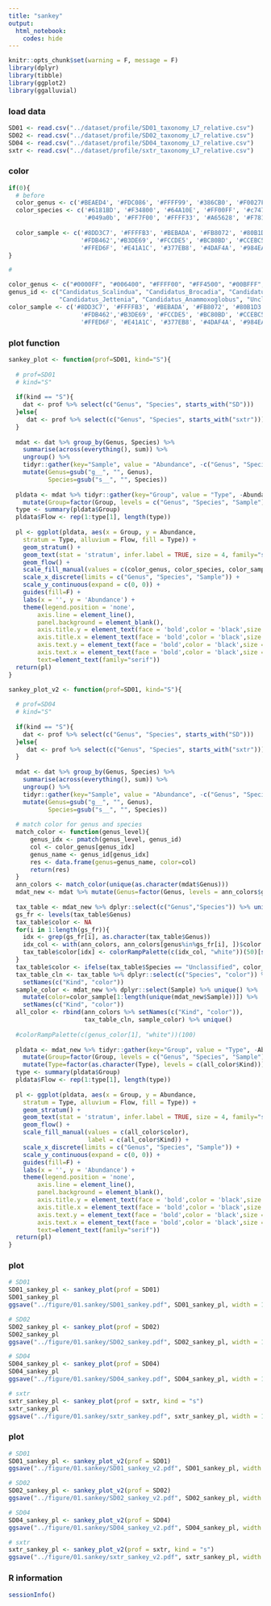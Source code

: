 ---
title: "sankey"
output: 
  html_notebook:
    codes: hide
---

```{r setup, include=FALSE}
knitr::opts_chunk$set(warning = F, message = F)
library(dplyr)
library(tibble)
library(ggplot2)
library(ggalluvial)
```


### load data
```{r}
SD01 <- read.csv("../dataset/profile/SD01_taxonomy_L7_relative.csv")
SD02 <- read.csv("../dataset/profile/SD02_taxonomy_L7_relative.csv")
SD04 <- read.csv("../dataset/profile/SD04_taxonomy_L7_relative.csv")
sxtr <- read.csv("../dataset/profile/sxtr_taxonomy_L7_relative.csv")
```


### color 
```{r}
if(0){
  # before 
  color_genus <- c('#BEAED4', '#FDC086', '#FFFF99', '#386CB0', '#F0027F')
  color_species <- c('#6181BD', '#F34800', '#64A10E', '#FF00FF', '#c7475b',
                     '#049a0b', '#FF7F00', '#FFFF33', '#A65628', '#F781BF')
  
  color_sample <- c('#8DD3C7', '#FFFFB3', '#BEBADA', '#FB8072', '#80B1D3',
                    '#FDB462','#B3DE69', '#FCCDE5', '#BC80BD', '#CCEBC5', 
                    '#FFED6F', '#E41A1C', '#377EB8', '#4DAF4A', '#984EA3')  
}

# 

color_genus <- c("#0000FF", "#006400", "#FFFF00", "#FF4500", "#00BFFF", "#C0C0C0")
genus_id <- c("Candidatus_Scalindua", "Candidatus_Brocadia", "Candidatus_Kuenenia",
              "Candidatus_Jettenia", "Candidatus_Anammoxoglobus", "Unclassified")
color_sample <- c('#8DD3C7', '#FFFFB3', '#BEBADA', '#FB8072', '#80B1D3',
                    '#FDB462','#B3DE69', '#FCCDE5', '#BC80BD', '#CCEBC5', 
                    '#FFED6F', '#E41A1C', '#377EB8', '#4DAF4A', '#984EA3')
```


### plot function
```{r}
sankey_plot <- function(prof=SD01, kind="S"){
  
  # prof=SD01
  # kind="S"
  
  if(kind == "S"){
    dat <- prof %>% select(c("Genus", "Species", starts_with("SD")))     
  }else{
     dat <- prof %>% select(c("Genus", "Species", starts_with("sxtr"))) 
  }
  
  mdat <- dat %>% group_by(Genus, Species) %>%
    summarise(across(everything(), sum)) %>%
    ungroup() %>% 
    tidyr::gather(key="Sample", value = "Abundance", -c("Genus", "Species")) %>%
    mutate(Genus=gsub("g__", "", Genus),
           Species=gsub("s__", "", Species)) 
  
  pldata <- mdat %>% tidyr::gather(key="Group", value = "Type", -Abundance) %>%
    mutate(Group=factor(Group, levels = c("Genus", "Species", "Sample")))
  type <- summary(pldata$Group)
  pldata$Flow <- rep(1:type[1], length(type))
  
  pl <- ggplot(pldata, aes(x = Group, y = Abundance,
    stratum = Type, alluvium = Flow, fill = Type)) +
    geom_stratum() +  
    geom_text(stat = 'stratum', infer.label = TRUE, size = 4, family="serif") +  
    geom_flow() +  
    scale_fill_manual(values = c(color_genus, color_species, color_sample)) + 
    scale_x_discrete(limits = c("Genus", "Species", "Sample")) +  
    scale_y_continuous(expand = c(0, 0)) +
    guides(fill=F) +
    labs(x = '', y = 'Abundance') +  
    theme(legend.position = 'none', 
        axis.line = element_line(),
        panel.background = element_blank(),
        axis.title.y = element_text(face = 'bold',color = 'black',size = 14),
        axis.title.x = element_text(face = 'bold',color = 'black',size = 14),
        axis.text.y = element_text(face = 'bold',color = 'black',size = 10),
        axis.text.x = element_text(face = 'bold',color = 'black',size = 12),
        text=element_text(family="serif"))
  return(pl)
}

sankey_plot_v2 <- function(prof=SD01, kind="S"){
  
  # prof=SD04
  # kind="S"
  
  if(kind == "S"){
    dat <- prof %>% select(c("Genus", "Species", starts_with("SD")))     
  }else{
     dat <- prof %>% select(c("Genus", "Species", starts_with("sxtr"))) 
  }
  
  mdat <- dat %>% group_by(Genus, Species) %>%
    summarise(across(everything(), sum)) %>%
    ungroup() %>% 
    tidyr::gather(key="Sample", value = "Abundance", -c("Genus", "Species")) %>%
    mutate(Genus=gsub("g__", "", Genus),
           Species=gsub("s__", "", Species)) 
  
  # match color for genus and species
  match_color <- function(genus_level){
      genus_idx <- pmatch(genus_level, genus_id)
      col <- color_genus[genus_idx]
      genus_name <- genus_id[genus_idx]
      res <- data.frame(genus=genus_name, color=col)
      return(res)
  }   
  ann_colors <- match_color(unique(as.character(mdat$Genus))) 
  mdat_new <- mdat %>% mutate(Genus=factor(Genus, levels = ann_colors$genus))
  
  tax_table <- mdat_new %>% dplyr::select(c("Genus","Species")) %>% unique() 
  gs_fr <- levels(tax_table$Genus)
  tax_table$color <- NA
  for(i in 1:length(gs_fr)){
    idx <- grep(gs_fr[i], as.character(tax_table$Genus))
    idx_col <- with(ann_colors, ann_colors[genus%in%gs_fr[i], ])$color
    tax_table$color[idx] <- colorRampPalette(c(idx_col, "white"))(50)[seq(10, 40, 5)]
  }
  tax_table$color <- ifelse(tax_table$Species == "Unclassified", color_genus[6], tax_table$color)
  tax_table_cln <- tax_table %>% dplyr::select(c("Species", "color")) %>% unique() %>%
    setNames(c("Kind", "color"))
  sample_color <- mdat_new %>% dplyr::select(Sample) %>% unique() %>%
    mutate(color=color_sample[1:length(unique(mdat_new$Sample))]) %>%
    setNames(c("Kind", "color"))
  all_color <- rbind(ann_colors %>% setNames(c("Kind", "color")),
                     tax_table_cln, sample_color) %>% unique() 
  
  #colorRampPalette(c(genus_color[1], "white"))(100)
  
  pldata <- mdat_new %>% tidyr::gather(key="Group", value = "Type", -Abundance) %>%
    mutate(Group=factor(Group, levels = c("Genus", "Species", "Sample"))) %>%
    mutate(Type=factor(as.character(Type), levels = c(all_color$Kind)))
  type <- summary(pldata$Group)
  pldata$Flow <- rep(1:type[1], length(type))
  
  pl <- ggplot(pldata, aes(x = Group, y = Abundance,
    stratum = Type, alluvium = Flow, fill = Type)) +
    geom_stratum() +  
    geom_text(stat = 'stratum', infer.label = TRUE, size = 4, family="serif") +  
    geom_flow() +  
    scale_fill_manual(values = c(all_color$color),
                      label = c(all_color$Kind)) + 
    scale_x_discrete(limits = c("Genus", "Species", "Sample")) +  
    scale_y_continuous(expand = c(0, 0)) +
    guides(fill=F) +
    labs(x = '', y = 'Abundance') +  
    theme(legend.position = 'none', 
        axis.line = element_line(),
        panel.background = element_blank(),
        axis.title.y = element_text(face = 'bold',color = 'black',size = 14),
        axis.title.x = element_text(face = 'bold',color = 'black',size = 14),
        axis.text.y = element_text(face = 'bold',color = 'black',size = 10),
        axis.text.x = element_text(face = 'bold',color = 'black',size = 12),
        text=element_text(family="serif"))
  return(pl)
}
```


### plot
```{r}
# SD01
SD01_sankey_pl <- sankey_plot(prof = SD01)
SD01_sankey_pl
ggsave("../figure/01.sankey/SD01_sankey.pdf", SD01_sankey_pl, width = 12, height = 12, dpi = 600)

# SD02
SD02_sankey_pl <- sankey_plot(prof = SD02)
SD02_sankey_pl
ggsave("../figure/01.sankey/SD02_sankey.pdf", SD02_sankey_pl, width = 12, height = 12, dpi = 600)

# SD04
SD04_sankey_pl <- sankey_plot(prof = SD04)
SD04_sankey_pl
ggsave("../figure/01.sankey/SD04_sankey.pdf", SD04_sankey_pl, width = 12, height = 12, dpi = 600)

# sxtr
sxtr_sankey_pl <- sankey_plot(prof = sxtr, kind = "s")
sxtr_sankey_pl
ggsave("../figure/01.sankey/sxtr_sankey.pdf", sxtr_sankey_pl, width = 12, height = 12, dpi = 600)
```


### plot
```{r}
# SD01
SD01_sankey_pl <- sankey_plot_v2(prof = SD01)
ggsave("../figure/01.sankey/SD01_sankey_v2.pdf", SD01_sankey_pl, width = 12, height = 12, dpi = 600)

# SD02
SD02_sankey_pl <- sankey_plot_v2(prof = SD02)
ggsave("../figure/01.sankey/SD02_sankey_v2.pdf", SD02_sankey_pl, width = 12, height = 12, dpi = 600)

# SD04
SD04_sankey_pl <- sankey_plot_v2(prof = SD04)
ggsave("../figure/01.sankey/SD04_sankey_v2.pdf", SD04_sankey_pl, width = 12, height = 12, dpi = 600)

# sxtr
sxtr_sankey_pl <- sankey_plot_v2(prof = sxtr, kind = "s")
ggsave("../figure/01.sankey/sxtr_sankey_v2.pdf", sxtr_sankey_pl, width = 12, height = 12, dpi = 600)
```

### R information
```{r}
sessionInfo()
```

